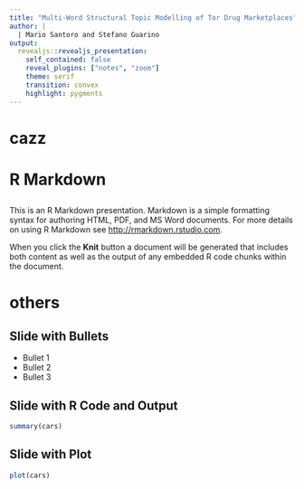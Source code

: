 ```yaml
---
title: "Multi-Word Structural Topic Modelling of Tor Drug Marketplaces"
author: |
  | Mario Santoro and Stefano Guarino
output:
  revealjs::revealjs_presentation:
    self_contained: false
    reveal_plugins: ["notes", "zoom"]
    theme: serif
    transition: convex
    highlight: pygments
---
```

# cazz


# R Markdown

##   
This is an R Markdown presentation. Markdown is a simple formatting syntax for authoring HTML, PDF, and MS Word documents. For more details on using R Markdown see <http://rmarkdown.rstudio.com>.

When you click the **Knit** button a document will be generated that includes both content as well as the output of any embedded R code chunks within the document.

# others  

## Slide with Bullets

- Bullet 1
- Bullet 2
- Bullet 3

## Slide with R Code and Output

```r
summary(cars)
```

## Slide with Plot

```r
plot(cars)
```

